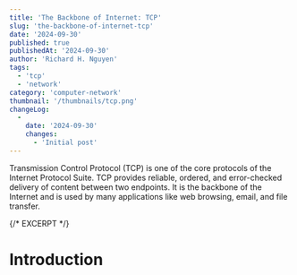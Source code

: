 ```yaml
---
title: 'The Backbone of Internet: TCP'
slug: 'the-backbone-of-internet-tcp'
date: '2024-09-30'
published: true
publishedAt: '2024-09-30'
author: 'Richard H. Nguyen'
tags:
  - 'tcp'
  - 'network'
category: 'computer-network'
thumbnail: '/thumbnails/tcp.png'
changeLog:
  -
    date: '2024-09-30'
    changes:
      - 'Initial post'
---
```


Transmission Control Protocol (TCP) is one of the core protocols of the
Internet Protocol Suite. TCP provides reliable, ordered, and error-checked
delivery of content between two endpoints. It is the backbone of the Internet
and is used by many applications like web browsing, email, and file transfer.

{/* EXCERPT */}

# Introduction

